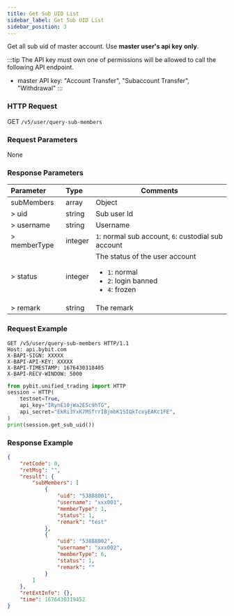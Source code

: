 ```yaml
---
title: Get Sub UID List
sidebar_label: Get Sub UID List
sidebar_position: 3
---
```

Get all sub uid of master account. Use **master user's api key** **only**.

:::tip
The API key must own one of permissions will be allowed to call the following API endpoint.
* master API key: "Account Transfer", "Subaccount Transfer", "Withdrawal"
:::

### HTTP Request
GET `/v5/user/query-sub-members`

### Request Parameters
None

### Response Parameters
| Parameter | Type | Comments|
|:----- |:-----|----- |
|subMembers |array |Object |
|> uid |string |Sub user Id |
|> username |string |Username|
|> memberType |integer |`1`: normal sub account, `6`: custodial sub account |
|> status |integer |The status of the user account<ul><li>`1`: normal</li><li>`2`: login banned</li><li>`4`: frozen </li></ul>|
|> remark |string |The remark |

### Request Example

<Tabs groupId="programming-languages">
<TabItem value="http" label="HTTP">

```http
GET /v5/user/query-sub-members HTTP/1.1
Host: api.bybit.com
X-BAPI-SIGN: XXXXX
X-BAPI-API-KEY: XXXXX
X-BAPI-TIMESTAMP: 1676430318405
X-BAPI-RECV-WINDOW: 5000
```

</TabItem>
<TabItem value="python" label="Python">

```python
from pybit.unified_trading import HTTP
session = HTTP(
    testnet=True,
    api_key="IRynE10jWa2E5c9hTG",
    api_secret="EkRi3YxK7MSfrrIBjmbK1SIQkTceyEAKc1FE",
)
print(session.get_sub_uid())
```

</TabItem>
</Tabs>

### Response Example

```json
{
    "retCode": 0,
    "retMsg": "",
    "result": {
        "subMembers": [
            {
                "uid": "53888001",
                "username": "xxx001",
                "memberType": 1,
                "status": 1,
                "remark": "test"
            },
            {
                "uid": "53888002",
                "username": "xxx002",
                "memberType": 6,
                "status": 1,
                "remark": ""
            }
        ]
    },
    "retExtInfo": {},
    "time": 1676430319452
}
```
